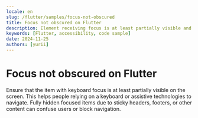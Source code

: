```yaml
---
locale: en
slug: /flutter/samples/focus-not-obscured
title: Focus not obscured on Flutter
description: Element receiving focus is at least partially visible and not obscured by other content.
keywords: [Flutter, accessibility, code sample]
date: 2024-11-25
authors: [yurii]
---
```


# Focus not obscured on Flutter

Ensure that the item with keyboard focus is at least partially visible on the screen. This helps people relying on a keyboard or assistive technologies to navigate. Fully hidden focused items due to sticky headers, footers, or other content can confuse users or block navigation.

<CodeSample id="focus-not-obscured" platform="flutter" locale="en"/>

